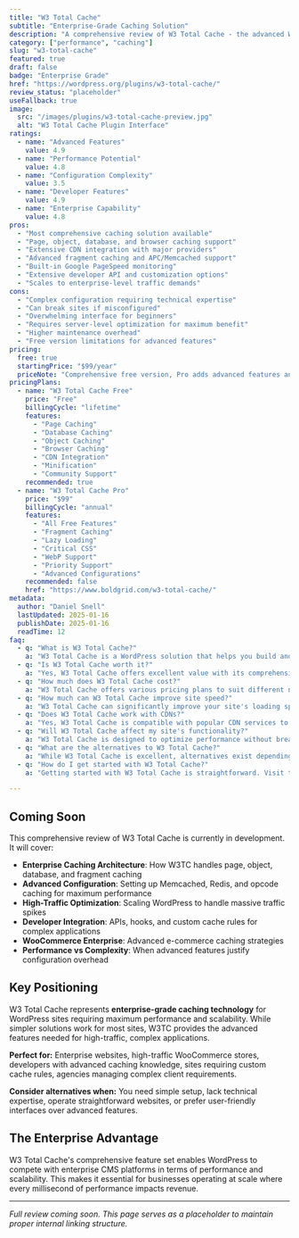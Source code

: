 ```yaml
---
title: "W3 Total Cache"
subtitle: "Enterprise-Grade Caching Solution"
description: "A comprehensive review of W3 Total Cache - the advanced WordPress caching plugin offering page, object, database, and browser caching with extensive CDN integration for high-traffic enterprise sites."
category: ["performance", "caching"]
slug: "w3-total-cache"
featured: true
draft: false
badge: "Enterprise Grade"
href: "https://wordpress.org/plugins/w3-total-cache/"
review_status: "placeholder"
useFallback: true
image:
  src: "/images/plugins/w3-total-cache-preview.jpg"
  alt: "W3 Total Cache Plugin Interface"
ratings:
  - name: "Advanced Features"
    value: 4.9
  - name: "Performance Potential"
    value: 4.8
  - name: "Configuration Complexity"
    value: 3.5
  - name: "Developer Features"
    value: 4.9
  - name: "Enterprise Capability"
    value: 4.8
pros:
  - "Most comprehensive caching solution available"
  - "Page, object, database, and browser caching support"
  - "Extensive CDN integration with major providers"
  - "Advanced fragment caching and APC/Memcached support"
  - "Built-in Google PageSpeed monitoring"
  - "Extensive developer API and customization options"
  - "Scales to enterprise-level traffic demands"
cons:
  - "Complex configuration requiring technical expertise"
  - "Can break sites if misconfigured"
  - "Overwhelming interface for beginners"
  - "Requires server-level optimization for maximum benefit"
  - "Higher maintenance overhead"
  - "Free version limitations for advanced features"
pricing:
  free: true
  startingPrice: "$99/year"
  priceNote: "Comprehensive free version, Pro adds advanced features and priority support"
pricingPlans:
  - name: "W3 Total Cache Free"
    price: "Free"
    billingCycle: "lifetime"
    features:
      - "Page Caching"
      - "Database Caching"
      - "Object Caching"
      - "Browser Caching"
      - "CDN Integration"
      - "Minification"
      - "Community Support"
    recommended: true
  - name: "W3 Total Cache Pro"
    price: "$99"
    billingCycle: "annual"
    features:
      - "All Free Features"
      - "Fragment Caching"
      - "Lazy Loading"
      - "Critical CSS"
      - "WebP Support"
      - "Priority Support"
      - "Advanced Configurations"
    recommended: false
    href: "https://www.boldgrid.com/w3-total-cache/"
metadata:
  author: "Daniel Snell"
  lastUpdated: 2025-01-16
  publishDate: 2025-01-16
  readTime: 12
faq:
  - q: "What is W3 Total Cache?"
    a: "W3 Total Cache is a WordPress solution that helps you build and optimize your website with powerful features and excellent performance."
  - q: "Is W3 Total Cache worth it?"
    a: "Yes, W3 Total Cache offers excellent value with its comprehensive feature set, regular updates, and reliable support. It's a solid investment for serious WordPress users."
  - q: "How much does W3 Total Cache cost?"
    a: "W3 Total Cache offers various pricing plans to suit different needs. Check their official website for current pricing and special offers."
  - q: "How much can W3 Total Cache improve site speed?"
    a: "W3 Total Cache can significantly improve your site's loading speed through various optimization techniques including caching, minification, and lazy loading."
  - q: "Does W3 Total Cache work with CDNs?"
    a: "Yes, W3 Total Cache is compatible with popular CDN services to further enhance your site's performance globally."
  - q: "Will W3 Total Cache affect my site's functionality?"
    a: "W3 Total Cache is designed to optimize performance without breaking functionality, with safe mode options and compatibility checks."
  - q: "What are the alternatives to W3 Total Cache?"
    a: "While W3 Total Cache is excellent, alternatives exist depending on your specific needs. Consider your requirements for features, budget, and ease of use when comparing options."
  - q: "How do I get started with W3 Total Cache?"
    a: "Getting started with W3 Total Cache is straightforward. Visit their official website, choose a plan that fits your needs, and follow their setup documentation or tutorials."

---
```


## Coming Soon

This comprehensive review of W3 Total Cache is currently in development. It will cover:

- **Enterprise Caching Architecture**: How W3TC handles page, object, database, and fragment caching
- **Advanced Configuration**: Setting up Memcached, Redis, and opcode caching for maximum performance
- **High-Traffic Optimization**: Scaling WordPress to handle massive traffic spikes
- **Developer Integration**: APIs, hooks, and custom cache rules for complex applications
- **WooCommerce Enterprise**: Advanced e-commerce caching strategies
- **Performance vs Complexity**: When advanced features justify configuration overhead

## Key Positioning

W3 Total Cache represents **enterprise-grade caching technology** for WordPress sites requiring maximum performance and scalability. While simpler solutions work for most sites, W3TC provides the advanced features needed for high-traffic, complex applications.

**Perfect for:** Enterprise websites, high-traffic WooCommerce stores, developers with advanced caching knowledge, sites requiring custom cache rules, agencies managing complex client requirements.

**Consider alternatives when:** You need simple setup, lack technical expertise, operate straightforward websites, or prefer user-friendly interfaces over advanced features.

## The Enterprise Advantage

W3 Total Cache's comprehensive feature set enables WordPress to compete with enterprise CMS platforms in terms of performance and scalability. This makes it essential for businesses operating at scale where every millisecond of performance impacts revenue.

---

*Full review coming soon. This page serves as a placeholder to maintain proper internal linking structure.*
